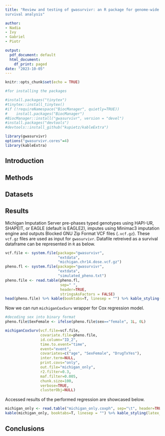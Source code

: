 ```yaml
---
title: "Review and testing of gwasurvivr: an R package for genome-wide
survival analysis"

author:
- Nadia
- Ivy
- Gabriel
- Piotr

output:
  pdf_document: default
  html_document:
    df_print: paged
date: "2023-10-05"
---
```


```r
knitr::opts_chunk$set(echo = TRUE)

#for installing the packages

#install.packages("tinytex")
#tinytex::install_tinytex()
#if (!requireNamespace("BiocManager", quietly=TRUE))
#    install.packages("BiocManager")
#BiocManager::install("gwasurvivr", version = "devel")
#install.packages("devtools")
#devtools::install_github("kupietz/kableExtra")

library(gwasurvivr)
options("gwasurvivr.cores"=4) 
library(kableExtra)
```

## Introduction

## Methods

## Datasets

## Results

Michigan Imputation Server pre-phases typed genotypes using HAPI-UR, SHAPEIT, or EAGLE (default is EAGLE2), imputes using Minimac3 imputation engine and outputs Blocked GNU Zip Format VCF files (`.vcf.gz`). These `vcf.gz` files are used as input for `gwasurvivr`. Datafile retreived as a survival dataframe can be represented in `R` as below.

```r
vcf.file <- system.file(package="gwasurvivr",
                        "extdata", 
                        "michigan.chr14.dose.vcf.gz")
pheno.fl <- system.file(package="gwasurvivr",
                        "extdata", 
                        "simulated_pheno.txt")
pheno.file <- read.table(pheno.fl,
                         sep=" ", 
                         header=TRUE,
                         stringsAsFactors = FALSE)
head(pheno.file) %>% kable(booktabs=T, linesep = "") %>% kable_styling(latex_options = c("striped", "HOLD_position"))
```

Now we can run `michiganCoxSurv` wrapper for Cox regression model.

```r
#decoding sex into binary format
pheno.file$SexFemale <- ifelse(pheno.file$sex=="female", 1L, 0L)

michiganCoxSurv(vcf.file=vcf.file,
                covariate.file=pheno.file,
                id.column="ID_2",
                time.to.event="time",
                event="event",
                covariates=c("age", "SexFemale", "DrugTxYes"),
                inter.term=NULL,
                print.covs="only",
                out.file="michigan_only",
                r2.filter=0.3,
                maf.filter=0.005,
                chunk.size=100,
                verbose=TRUE,
                clusterObj=NULL)
```

Accessed results of the performed regression are showcased below.

```r
michigan_only <- read.table("michigan_only.coxph", sep="\t", header=TRUE, stringsAsFactors = FALSE) %>% t()
kable(michigan_only, booktabs=T, linesep = "") %>% kable_styling(latex_options = c("striped", "HOLD_position"))
```

## Conclusions
